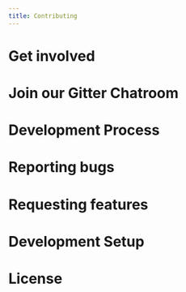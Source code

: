 ```yaml
---
title: Contributing
---
```


# Get involved

# Join our Gitter Chatroom

# Development Process

# Reporting bugs

# Requesting features

# Development Setup

# License